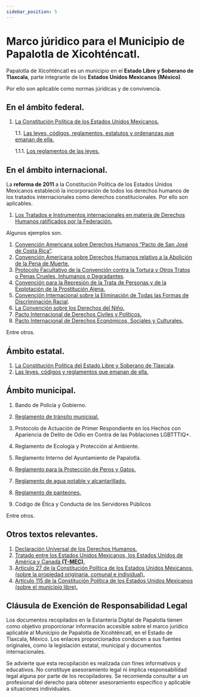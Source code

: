 ```yaml
---
sidebar_position: 5
---
```

# Marco júridico para el Municipio de Papalotla de Xicohténcatl.

Papalotla de Xicohténcatl es un municipio en el **Estado Libre y Soberano de Tlaxcala**, parte integrante de los **Estados Unidos Mexicanos (México)**.

Por ello son aplicable como normas júridicas y de convivencia.

## En el ámbito federal.
1. [La Constitución Política de los Estados Unidos Mexicanos.](https://www.diputados.gob.mx/LeyesBiblio/ref/cpeum.htm)

	1.1. [Las leyes, códigos, reglamentos, estatutos y ordenanzas que emanan de ella.](https://www.diputados.gob.mx/LeyesBiblio/index.htm)
	
	1.1.1. [Los reglamentos de las leyes.](https://www.diputados.gob.mx/LeyesBiblio/regla.htm)

## En el ámbito internacional.

La **reforma de 2011** a la Constitución Política de los Estados Unidos Mexicanos estableció la incorporación de todos los derechos humanos de los tratados internacionales como derechos constitucionales. Por ello son aplicables.
1. [Los Tratados e Instrumentos internacionales en materia de Derechos Humanos ratificados por la Federación.](http://www.ordenjuridico.gob.mx/derechos_humanos.php#gsc.tab=0)

Algunos ejemplos son.

1. [Convención Americana sobre Derechos Humanos “Pacto de San José de Costa Rica”](http://www.ordenjuridico.gob.mx/TratInt/Derechos%20Humanos/D1BIS.pdf).
2. [Convención Americana sobre Derechos Humanos relativo a la Abolición de la Pena de Muerte.](http://www.ordenjuridico.gob.mx/TratInt/Derechos%20Humanos/D1TER.pdf)
3. [Protocolo Facultativo de la Convención contra la Tortura y Otros Tratos o Penas Crueles, Inhumanos o Degradantes](http://www.ordenjuridico.gob.mx/TratInt/Derechos%20Humanos/D7.pdf).
4. [Convención para la Represión de la Trata de Personas y de la Explotación de la Prostitución Ajena.](http://www.ordenjuridico.gob.mx/TratInt/Derechos%20Humanos/D46.pdf)
5. [Convención Internacional sobre la Eliminación de Todas las Formas de Discriminación Racial](http://www.ordenjuridico.gob.mx/TratInt/Derechos%20Humanos/D18.pdf).
6. [La Convención sobre los Derechos del Niño.](http://www.ordenjuridico.gob.mx/TratInt/Derechos%20Humanos/D40.pdf)
7. [Pacto Internacional de Derechos Civiles y Políticos.](http://www.ordenjuridico.gob.mx/TratInt/Derechos%20Humanos/D47.pdf)
8. [Pacto Internacional de Derechos Económicos, Sociales y Culturales.](http://www.ordenjuridico.gob.mx/TratInt/Derechos%20Humanos/D50.pdf)

Entre otros.
 
 ## Ámbito estatal.
 1. [La Constitución Política del Estado Libre y Soberano de Tlaxcala](https://congresodetlaxcala.gob.mx/legislacion/).
 2. [Las leyes, códigos y reglamentos que emanan de ella.](https://congresodetlaxcala.gob.mx/legislacion/)

## Ámbito municipal.
1. Bando de Policía y Gobierno.
2. [Reglamento de tránsito municipal.](https://estanteria.impossiblebox.com.mx/leyes-estatales-municipales/regalamento-transito)
3. Protocolo de Actuación de Primer Respondiente en los Hechos con Apariencia de Delito de Odio en Contra de las Poblaciones LGBTTTIQ+.
4. Reglamento de Ecología y Protección al Ambiente.
5. Reglamento Interno del Ayuntamiento de Papalotla.
6. [Reglamento para la Protección de Peros y Gatos.](https://estanteria.impossiblebox.com.mx/leyes-estatales-municipales/reglamento-proteccion-perros)
7. [Reglamento de agua potable y alcantarillado.](https://estanteria.impossiblebox.com.mx/leyes-estatales-municipales/reglamento-aguas)

8. [Reglamento de panteones.](https://estanteria.impossiblebox.com.mx/leyes-estatales-municipales/reglamento-panteones)
9. Código de Ética y Conducta de los Servidores Públicos

Entre otros.

## Otros textos relevantes.
1. [Declaración Universal de los Derechos Humanos.](https://www.un.org/es/about-us/universal-declaration-of-human-rights)
2. [Tratado entre los Estados Unidos Mexicanos, los Estados Unidos de América y Canadá **(T-MEC)**.](https://www.gob.mx/t-mec) 
3. [Artículo 27 de la Constitución Política de los Estados Unidos Méxicanos, (sobre la propiedad originaria, comunal e individual).](http://www.ordenjuridico.gob.mx/Constitucion/articulos/27.pdf)
4. [Artículo 115 de la Constitución Política de los Estados Unidos Mexicanos (sobre el municipio libre).](http://www.ordenjuridico.gob.mx/Constitucion/articulos/115.pdf)

## **Cláusula de Exención de Responsabilidad Legal**

Los documentos recopilados en la Estantería Digital de Papalotla tienen como objetivo proporcionar información accesible sobre el marco jurídico aplicable al Municipio de Papalotla de Xicohténcatl, en el Estado de Tlaxcala, México. Los enlaces proporcionados conducen a sus fuentes originales, como la legislación estatal, municipal y documentos internacionales.

Se advierte que esta recopilación es realizada con fines informativos y educativos. No constituye asesoramiento legal ni implica responsabilidad legal alguna por parte de los recopiladores. Se recomienda consultar a un profesional del derecho para obtener asesoramiento específico y aplicable a situaciones individuales.
